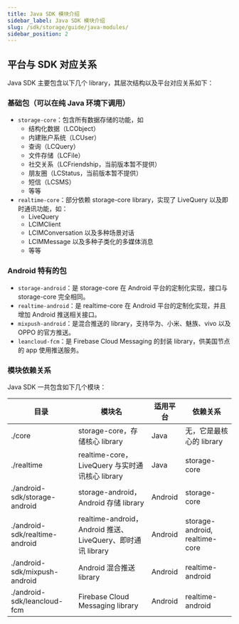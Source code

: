 ```yaml
---
title: Java SDK 模块介绍
sidebar_label: Java SDK 模块介绍
slug: /sdk/storage/guide/java-modules/
sidebar_position: 2
---
```


## 平台与 SDK 对应关系

Java SDK 主要包含以下几个 library，其层次结构以及平台对应关系如下：

### 基础包（可以在纯 Java 环境下调用）

- `storage-core`：包含所有数据存储的功能，如
  - 结构化数据（LCObject）
  - 内建账户系统（LCUser）
  - 查询（LCQuery）
  - 文件存储（LCFile）
  - 社交关系（LCFriendship，当前版本暂不提供）
  - 朋友圈（LCStatus，当前版本暂不提供）
  - 短信（LCSMS）
  - 等等
- `realtime-core`：部分依赖 storage-core library，实现了 LiveQuery 以及即时通讯功能，如：
  - LiveQuery
  - LCIMClient
  - LCIMConversation 以及多种场景对话
  - LCIMMessage 以及多种子类化的多媒体消息
  - 等等

### Android 特有的包

- `storage-android`：是 storage-core 在 Android 平台的定制化实现，接口与 storage-core 完全相同。
- `realtime-android`：是 realtime-core 在 Android 平台的定制化实现，并且增加 Android 推送相关接口。
- `mixpush-android`：是混合推送的 library，支持华为、小米、魅族、vivo 以及 OPPO 的官方推送。
- `leancloud-fcm`：是 Firebase Cloud Messaging 的封装 library，供美国节点的 app 使用推送服务。

### 模块依赖关系

Java SDK 一共包含如下几个模块：

| 目录                           | 模块名                                                      | 适用平台 | 依赖关系                       |
| ------------------------------ | ----------------------------------------------------------- | -------- | ------------------------------ |
| ./core                         | storage-core，存储核心 library                              | Java     | 无，它是最核心的 library       |
| ./realtime                     | realtime-core，LiveQuery 与实时通讯核心 library             | Java     | storage-core                   |
| ./android-sdk/storage-android  | storage-android，Android 存储 library                       | Android  | storage-core                   |
| ./android-sdk/realtime-android | realtime-android，Android 推送、LiveQuery、即时通讯 library | Android  | storage-android, realtime-core |
| ./android-sdk/mixpush-android  | Android 混合推送 library                                    | Android  | realtime-android               |
| ./android-sdk/leancloud-fcm    | Firebase Cloud Messaging library                            | Android  | realtime-android               |
